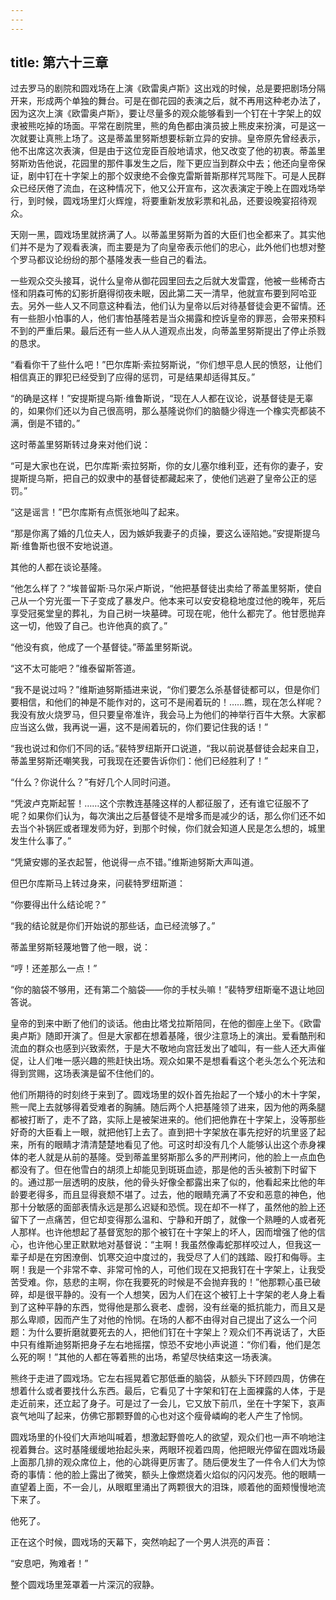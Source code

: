 ```yaml
---
---
---
```

title: 第六十三章
---




过去罗马的剧院和圆戏场在上演《欧雷奥卢斯》这出戏的时候，总是要把剧场分隔开来，形成两个单独的舞台。可是在御花园的表演之后，就不再用这种老办法了，因为这次上演《欧雷奥卢斯》，要让尽量多的观众能够看到一个钉在十字架上的奴隶被熊吃掉的场面。平常在剧院里，熊的角色都由演员披上熊皮来扮演，可是这一次就要让真熊上场了。这是蒂盖里努斯想要标新立异的安排。皇帝原先曾经表示，他不出席这次表演，但是由于这位宠臣百般地请求，他又改变了他的初衷。蒂盖里努斯劝告他说，花园里的那件事发生之后，陛下更应当到群众中去；他还向皇帝保证，剧中钉在十字架上的那个奴隶绝不会像克雷斯普斯那样咒骂陛下。可是人民群众已经厌倦了流血，在这种情况下，他又公开宣布，这次表演定于晚上在圆戏场举行，到时候，圆戏场里灯火辉煌，将要重新发放彩票和礼品，还要设晚宴招待观众。

天刚一黑，圆戏场里就挤满了人。以蒂盖里努斯为首的大臣们也全都来了。其实他们并不是为了观看表演，而主要是为了向皇帝表示他们的忠心，此外他们也想对整个罗马都议论纷纷的那个基隆发表一些自己的看法。

一些观众交头接耳，说什么皇帝从御花园里回去之后就大发雷霆，他被一些稀奇古怪和阴森可怖的幻影折磨得彻夜未眠，因此第二天一清早，他就宣布要到阿哈亚去。另外一些人又不同意这种看法，他们认为皇帝以后对待基督徒会更不留情。还有一些胆小怕事的人，他们害怕基隆若是当众揭露和控诉皇帝的罪恶，会带来预料不到的严重后果。最后还有一些人从人道观点出发，向蒂盖里努斯提出了停止杀戮的恳求。

“看看你干了些什么吧！”巴尔库斯·索拉努斯说，“你们想平息人民的愤怒，让他们相信真正的罪犯已经受到了应得的惩罚，可是结果却适得其反。”

“的确是这样！”安提斯提乌斯·维鲁斯说，“现在人人都在议论，说基督徒是无辜的，如果你们还以为自己很高明，那么基隆说你们的脑髓少得连一个橡实壳都装不满，倒是不错的。”

这时蒂盖里努斯转过身来对他们说：

“可是大家也在说，巴尔库斯·索拉努斯，你的女儿塞尔维利亚，还有你的妻子，安提斯提乌斯，把自己的奴隶中的基督徒都藏起来了，使他们逃避了皇帝公正的惩罚。”

“这是谣言！”巴尔库斯有点慌张地叫了起来。

“那是你离了婚的几位夫人，因为嫉妒我妻子的贞操，要这么诬陷她。”安提斯提乌斯·维鲁斯也很不安地说道。

其他的人都在谈论基隆。

“他怎么样了？”埃普留斯·马尔采卢斯说，“他把基督徒出卖给了蒂盖里努斯，使自己从一个穷光蛋一下子变成了暴发户。他本来可以安安稳稳地度过他的晚年，死后享受冠冕堂皇的葬礼，为自己树一块墓碑。可现在呢，他什么都完了。他甘愿抛弃这一切，他毁了自己。也许他真的疯了。”

“他没有疯，他成了一个基督徒。”蒂盖里努斯说。

“这不太可能吧？”维泰留斯答道。

“我不是说过吗？”维斯迪努斯插进来说，“你们要怎么杀基督徒都可以，但是你们要相信，和他们的神是不能作对的，这可不是闹着玩的！……瞧，现在怎么样呢？我没有放火烧罗马，但只要皇帝准许，我会马上为他们的神举行百牛大祭。大家都应当这么做，我再说一遍，这不是闹着玩的，你们要记住我的话！”

“我也说过和你们不同的话。”裴特罗纽斯开口说道，“我以前说基督徒会起来自卫，蒂盖里努斯还嘲笑我，可我现在还要告诉你们：他们已经胜利了！”

“什么？你说什么？”有好几个人同时问道。

“凭波卢克斯起誓！……这个宗教连基隆这样的人都征服了，还有谁它征服不了呢？如果你们认为，每次演出之后基督徒不是增多而是减少的话，那么你们还不如去当个补锅匠或者理发师为好，到那个时候，你们就会知道人民是怎么想的，城里发生什么事了。”

“凭黛安娜的圣衣起誓，他说得一点不错。”维斯迪努斯大声叫道。

但巴尔库斯马上转过身来，问裴特罗纽斯道：

“你要得出什么结论呢？”

“我的结论就是你们开始说的那些话，血已经流够了。”

蒂盖里努斯轻蔑地瞥了他一眼，说：

“哼！还差那么一点！”

“你的脑袋不够用，还有第二个脑袋——你的手杖头嘛！”裴特罗纽斯毫不退让地回答说。

皇帝的到来中断了他们的谈话。他由比塔戈拉斯陪同，在他的御座上坐下。《欧雷奥卢斯》随即开演了。但是大家都在想着基隆，很少注意场上的演出。爱看酷刑和流血的群众也感到兴致索然，于是大不敬地向宫廷发出了嘘叫，有一些人还大声催促，让人们唯一感兴趣的熊赶快出场。观众如果不是想看看这个老头怎么个死法和得到赏赐，这场表演是留不住他们的。

他们所期待的时刻终于来到了。圆戏场里的奴仆首先抬起了一个矮小的木十字架，熊一爬上去就够得着受难者的胸脯。随后两个人把基隆领了进来，因为他的两条腿都被打断了，走不了路，实际上是被架进来的。他们把他靠在十字架上，没等那些好奇的大臣看上一眼，就把他钉上去了。直到把十字架放在事先挖好的坑里竖了起来，所有的眼睛才清清楚楚地看见了他。可这时却没有几个人能够认出这个赤身裸体的老人就是从前的基隆。受到蒂盖里努斯那么多的严刑拷问，他的脸上一点血色都没有了。但在他雪白的胡须上却能见到斑斑血迹，那是他的舌头被割下时留下的。通过那一层透明的皮肤，他的骨头好像全都露出来了似的，他看起来比他的年龄要老得多，而且显得衰颓不堪了。过去，他的眼睛充满了不安和恶意的神色，他那十分敏感的面部表情永远是那么迟疑和恐慌。现在却不一样了，虽然他的脸上还留下了一点痛苦，但它却变得那么温和、宁静和开朗了，就像一个熟睡的人或者死人那样。也许他想起了基督宽恕的那个被钉在十字架上的坏人，因而增强了他的信心，也许他心里正默默地对基督说：“主啊！我虽然像毒蛇那样咬过人，但我这一辈子却是在穷困潦倒、饥寒交迫中度过的，我受尽了人们的践踏、殴打和侮辱。主啊！我是一个非常不幸、非常可怜的人，可他们现在又把我钉在十字架上，让我受苦受难。你，慈悲的主啊，你在我要死的时候是不会抛弃我的！”他那颗心虽已破碎，却是很平静的。没有一个人想笑，因为人们在这个被钉上十字架的老人身上看到了这种平静的东西，觉得他是那么衰老、虚弱，没有丝毫的抵抗能力，而且又是那么卑顺，因而产生了对他的怜悯。在场的人都不由得对自己提出了这么一个问题：为什么要折磨就要死去的人，把他们钉在十字架上？观众们不再说话了，大臣中只有维斯迪努斯把身子左右地摇摆，惊恐不安地小声说道：“你们看，他们是怎么死的啊！”其他的人都在等着熊的出场，希望尽快结束这一场表演。

熊终于走进了圆戏场。它左右摇晃着它那低垂的脑袋，从额头下环顾四周，仿佛在想着什么或者要找什么东西。最后，它看见了十字架和钉在上面裸露的人体，于是走近前来，还立起了身子。可是过了一会儿，它又放下前爪，坐在十字架下，哀声哀气地叫了起来，仿佛它那颗野兽的心也对这个瘦骨嶙峋的老人产生了怜悯。

圆戏场里的仆役们大声地叫喊着，想激起野兽吃人的欲望，观众们也一声不响地注视着舞台。这时基隆缓缓地抬起头来，两眼环视着四周，他把眼光停留在圆戏场最上面那几排的观众席位上，他的心跳得更厉害了。随后便发生了一件令人们大为惊奇的事情：他的脸上露出了微笑，额头上像燃烧着火焰似的闪闪发亮。他的眼睛一直望着上面，不一会儿，从眼眶里涌出了两颗很大的泪珠，顺着他的面颊慢慢地流下来了。

他死了。

正在这个时候，圆戏场的天幕下，突然响起了一个男人洪亮的声音：

“安息吧，殉难者！”

整个圆戏场里笼罩着一片深沉的寂静。